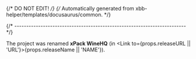 {/* DO NOT EDIT! */}
{/* Automatically generated from xbb-helper/templates/docusaurus/common. */}


{/* ------------------------------------------------------------------------ */}

The project was renamed **xPack WineHQ**
(in <Link to={props.releaseURL || 'URL'}>{props.releaseName || 'NAME'}</Link>).
